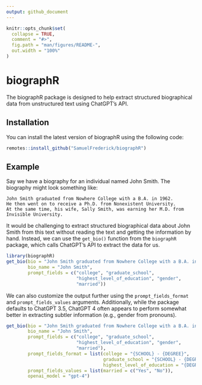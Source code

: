 ```yaml
---
output: github_document
---
```


<!-- README.md is generated from README.Rmd. Please edit that file -->

```r
knitr::opts_chunk$set(
  collapse = TRUE,
  comment = "#>",
  fig.path = "man/figures/README-",
  out.width = "100%"
)
```

# biographR

<!-- badges: start -->
<!-- badges: end -->

The biographR package is designed to help extract structured biographical data from unstructured text using ChatGPT's API. 

## Installation

You can install the latest version of biographR using the following code:

``` r
remotes::install_github("SamuelFrederick/biographR")
```

## Example

Say we have a biography for an individual named John Smith. The biography might look something like: 

```
John Smith graduated from Nowhere College with a B.A. in 1962. 
He then went on to receive a Ph.D. from Nonexistent University. 
At the same time, his wife, Sally Smith, was earning her M.D. from Invisible University.
```

It would be challenging to extract structured biographical data about John Smith from this text without reading the text and getting the information by hand. Instead, we can use the `get_bio()` function from the `biographR` package, which calls ChatGPT's API to extract the data for us. 


```r
library(biographR)
get_bio(bio = "John Smith graduated from Nowhere College with a B.A. in 1962. He then went on to receive a Ph.D. from Nonexistent University. At the same time, his wife, Sally Smith, was earning her M.D. from Invisible University.", 
        bio_name = "John Smith", 
        prompt_fields = c("college", "graduate_school", 
                          "highest_level_of_education", "gender",
                          "married"))
```

We can also customize the output further using the `prompt_fields_format` and `prompt_fields_values` arguments. Additionally, while the package defaults to ChatGPT 3.5, ChatGPT 4 often appears to perform somewhat better in extracting subtler information (e.g., gender from pronouns).

```r
get_bio(bio = "John Smith graduated from Nowhere College with a B.A. in 1962. He then went on to receive a Ph.D. from Nonexistent University. At the same time, his wife, Sally Smith, was earning her M.D. from Invisible University.", 
        bio_name = "John Smith", 
        prompt_fields = c("college", "graduate_school", 
                          "highest_level_of_education", "gender",
                          "married"), 
        prompt_fields_format = list(college = "{SCHOOL} - {DEGREE}", 
                                    graduate_school = "{SCHOOL} - {DEGREE}", 
                                    highest_level_of_education = "{DEGREE}"), 
        prompt_fields_values = list(married = c("Yes", "No")), 
        openai_model = "gpt-4")
```

